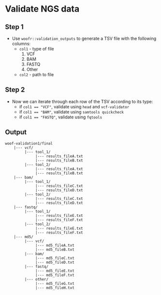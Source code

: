 Validate NGS data
=================

Step 1
------

* Use `woofr::validation_outputs` to generate a TSV file with the following columns:
  - `col1` - type of file
    1. VCF
    2. BAM
    3. FASTQ
    4. Other
  - `col2` - path to file

Step 2
------

* Now we can iterate through each row of the TSV according to its type:
  - if `col1 == "VCF"`, validate using `head` and `vcf-validator`
  - if `col1 == "BAM"`, validate using `samtools quickcheck`
  - if `col1 == "FASTQ"`, validate using `fqtools`


Output
------

```
woof-validation1/final
    |--- vcf/
         |--- tool_1/
              |--- results_fileA.txt
              |--- results_fileB.txt
         |--- tool_2/
              |--- results_fileA.txt
              |--- results_fileB.txt
    |--- bam/
         |--- tool_1/
              |--- results_fileC.txt
              |--- results_fileD.txt
         |--- tool_2/
              |--- results_fileC.txt
              |--- results_fileD.txt
    |--- fastq/
         |--- tool_1/
              |--- results_fileE.txt
              |--- results_fileF.txt
         |--- tool_2/
              |--- results_fileE.txt
              |--- results_fileF.txt
    |--- md5/
         |--- vcf/
              |--- md5_fileA.txt
              |--- md5_fileB.txt
         |--- bam/
              |--- md5_fileC.txt
              |--- md5_fileD.txt
         |--- fastq/
              |--- md5_fileE.txt
              |--- md5_fileF.txt
         |--- other/
              |--- md5_fileG.txt
              |--- md5_fileH.txt
```

